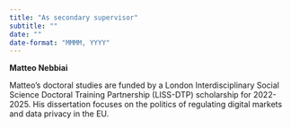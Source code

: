 ```yaml
---
title: "As secondary supervisor" 
subtitle: ""
date: ""
date-format: "MMMM, YYYY"
---
```


**Matteo Nebbiai**

Matteo's doctoral studies are funded by a London Interdisciplinary Social Science Doctoral Training Partnership (LISS-DTP) scholarship for 2022-2025. His dissertation focuses on the politics of regulating digital markets and data privacy in the EU.

